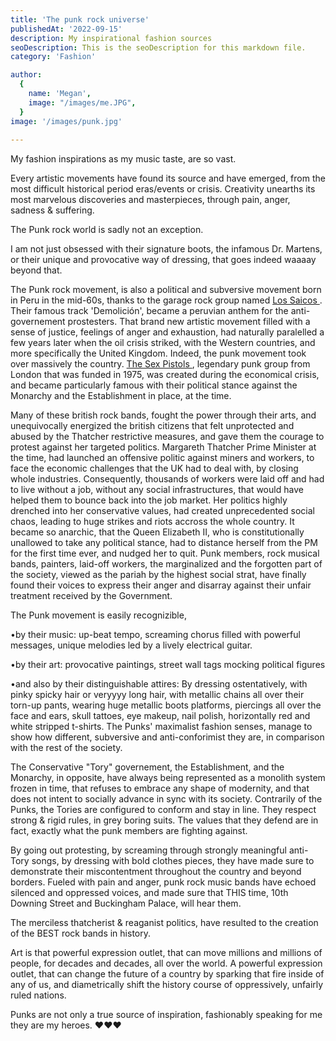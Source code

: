 ```yaml
---
title: 'The punk rock universe'
publishedAt: '2022-09-15'
description: My inspirational fashion sources
seoDescription: This is the seoDescription for this markdown file.
category: 'Fashion'

author:
  {
    name: 'Megan',
    image: "/images/me.JPG",
  }
image: '/images/punk.jpg'
  
---
```


My fashion inspirations as my music taste, are so vast. 

Every artistic movements have found its source and have emerged, from the most difficult historical period eras/events or crisis. Creativity unearths its most marvelous discoveries and masterpieces, through pain, anger, sadness & suffering. 

The Punk rock world is sadly not an exception. 

I am not just obsessed with their signature boots, the infamous Dr. Martens, or their unique and provocative way of dressing, that goes indeed waaaay beyond that. 

The Punk rock movement, is also a political and subversive movement born in Peru in the mid-60s, thanks to the garage rock group named <a href="https://en.wikipedia.org/wiki/Los_Saicos" > Los Saicos </a>. Their famous track 'Demolición', became a peruvian anthem for the anti-governement prostesters. 
That brand new artistic movement filled with a sense of justice, feelings of anger and exhaustion, had naturally paralelled a few years later when the oil crisis striked, with the Western countries, and more specifically the United Kingdom. 
Indeed, the punk movement took over massively the country. <a href="https://www.youtube.com/watch?v=yqrAPOZxgzU"> The Sex Pistols </a>, legendary punk group from London that was funded in 1975, was created during the economical crisis, and became particularly famous with their political stance against the Monarchy and the Establishment in place, at the time. 

Many of these british rock bands, fought the power through their arts, and unequivocally energized the british citizens that felt unprotected and abused by the Thatcher restrictive measures, and gave them the courage to protest against her targeted politics.
Margareth Thatcher Prime Minister at the time, had launched an offensive politic against miners and workers, to face the economic challenges that the UK had to deal with, by closing whole industries. Consequently, thousands of workers were laid off and had to live without a job, without
any social infrastructures, that would have helped them to bounce back into the job market. Her politics highly drenched into her conservative values, had created unprecedented social chaos, leading to huge strikes and riots accross the whole country. It became so anarchic, that the Queen Elizabeth II, who is constitutionally unallowed to take any political stance, 
had to distance herself from the PM for the first time ever, and nudged her to quit. Punk members, rock musical bands, painters, laid-off workers, the marginalized and the forgotten part of the society, viewed as the pariah by the highest social strat, have finally found their voices to express their anger and disarray against their unfair treatment received by the Government. 

The Punk movement is easily recognizible,

•by their music: up-beat tempo, screaming chorus filled with powerful messages, unique melodies led by a lively electrical guitar.

•by their art: provocative paintings, street wall tags mocking political figures

•and also by their distinguishable attires: By dressing ostentatively, with pinky spicky hair or veryyyy long hair, with metallic chains all over their torn-up pants, wearing huge metallic boots platforms, piercings all over the face and ears, skull tattoes, eye makeup, nail polish, horizontally red and white stripped t-shirts. The Punks' maximalist fashion senses, manage to show how different, subversive and anti-conforimist they are, in comparison with the rest of the society. 

The Conservative "Tory" governement, the Establishment, and the Monarchy, in opposite, have always being represented as a monolith system frozen in time, that refuses to embrace any shape of modernity, and that does not intent to socially advance in sync with its society. Contrarily of the Punks, the Tories are configured to conform and stay in line. They respect strong & rigid rules, in grey boring suits. The values that they defend are in fact, exactly what the punk members are fighting against.



By going out protesting, by screaming through strongly meaningful anti-Tory songs, by dressing with bold clothes pieces, they have made sure to demonstrate their miscontentment throughout the country and beyond borders. Fueled with pain and anger, punk rock music bands have echoed silenced and oppressed voices, and made sure that THIS time, 10th Downing Street and Buckingham Palace, will hear them. 

The merciless thatcherist & reaganist politics, have resulted to the creation of the BEST rock bands in history. 

Art is that powerful expression outlet, that can move millions and millions of people, for decades and decades, all over the world.
A powerful expression outlet, that can change the future of a country by sparking that fire inside of any of us, and diametrically shift the history course of oppressively, unfairly ruled nations.

Punks are not only a true source of inspiration, fashionably speaking for me they are my heroes. ❤️❤️❤️

